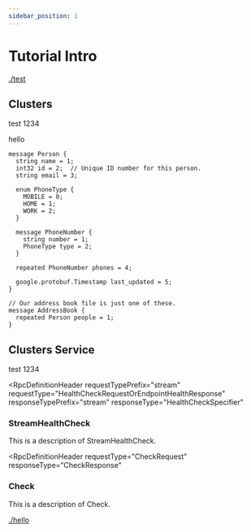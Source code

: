 ```yaml
---
sidebar_position: 1
---
```



# Tutorial Intro

<ReferenceWrapper>

<Description>

[./test](test)

</Description>

<Definition name="Clusters">

<DefinitionHeader name="message">

## Clusters

</DefinitionHeader>

test 1234

hello

```proto-spc
message Person {
  string name = 1;
  int32 id = 2;  // Unique ID number for this person.
  string email = 3;

  enum PhoneType {
    MOBILE = 0;
    HOME = 1;
    WORK = 2;
  }

  message PhoneNumber {
    string number = 1;
    PhoneType type = 2;
  }

  repeated PhoneNumber phones = 4;

  google.protobuf.Timestamp last_updated = 5;
}

// Our address book file is just one of these.
message AddressBook {
  repeated Person people = 1;
}
```

</Definition>

<Definition name="Clusters Service">

<DefinitionHeader name="service">

## Clusters Service

</DefinitionHeader>

test 1234

<RpcDefinition>

<RpcDefinitionHeader 
  requestTypePrefix="stream" 
  requestType="HealthCheckRequestOrEndpointHealthResponse"
  responseTypePrefix="stream"
  responseType="HealthCheckSpecifier"
>

### StreamHealthCheck

</RpcDefinitionHeader>

<RpcDefinitionDescription>

This is a description of StreamHealthCheck.

</RpcDefinitionDescription>

</RpcDefinition>

<RpcDefinition>

<RpcDefinitionHeader 
  requestType="CheckRequest"
  responseType="CheckResponse"
>

### Check

</RpcDefinitionHeader>

<RpcDefinitionDescription>

This is a description of Check.

</RpcDefinitionDescription>

</RpcDefinition>

</Definition>

[./hello](hello)

</ReferenceWrapper>
